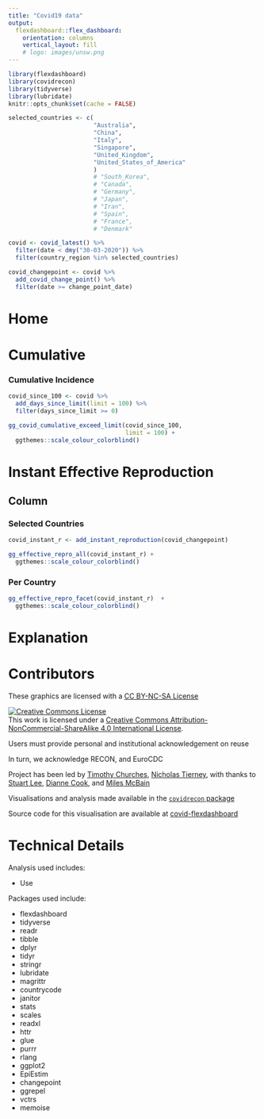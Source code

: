 ```yaml
---
title: "Covid19 data"
output:
  flexdashboard::flex_dashboard:
    orientation: columns
    vertical_layout: fill
    # logo: images/unsw.png
---
```


```r
library(flexdashboard)
library(covidrecon)
library(tidyverse)
library(lubridate)
knitr::opts_chunk$set(cache = FALSE)
```

```r
selected_countries <- c(
                        "Australia",
                        "China",
                        "Italy",
                        "Singapore",
                        "United_Kingdom",
                        "United_States_of_America"
                        )
                        # "South_Korea",
                        # "Canada",
                        # "Germany", 
                        # "Japan",
                        # "Iran",
                        # "Spain",
                        # "France",
                        # "Denmark"
```


```r
covid <- covid_latest() %>% 
  filter(date < dmy("30-03-2020")) %>% 
  filter(country_region %in% selected_countries) 
```


```r
covid_changepoint <- covid %>% 
  add_covid_change_point() %>% 
  filter(date >= change_point_date)
```

Home
=======================================================================


Cumulative 
=======================================================================

### Cumulative Incidence

```r
covid_since_100 <- covid %>% 
  add_days_since_limit(limit = 100) %>% 
  filter(days_since_limit >= 0)
```

```r

gg_covid_cumulative_exceed_limit(covid_since_100,
                                 limit = 100) + 
  ggthemes::scale_colour_colorblind()
```

Instant Effective Reproduction {.tabset}
=======================================================================

Column  {.tabset}
-----------------------------------------------------------------------

### Selected Countries


```r
covid_instant_r <- add_instant_reproduction(covid_changepoint)
```


```r
gg_effective_repro_all(covid_instant_r) + 
  ggthemes::scale_colour_colorblind()
```

### Per Country

```r
gg_effective_repro_facet(covid_instant_r)  + 
  ggthemes::scale_colour_colorblind()
```


Explanation
=======================================================================


Contributors
=======================================================================

These graphics are licensed with a [CC BY-NC-SA License](https://creativecommons.org/licenses/by-nc-sa/4.0/legalcode)

<a rel="license" href="http://creativecommons.org/licenses/by-nc-sa/4.0/"><img alt="Creative Commons License" style="border-width:0" src="https://i.creativecommons.org/l/by-nc-sa/4.0/88x31.png" /></a><br />This work is licensed under a <a rel="license" href="http://creativecommons.org/licenses/by-nc-sa/4.0/">Creative Commons Attribution-NonCommercial-ShareAlike 4.0 International License</a>.

Users must provide personal and institutional acknowledgement on reuse

In turn, we acknowledge RECON, and EuroCDC

Project has been led by [Timothy Churches](), [Nicholas Tierney](), with thanks to [Stuart Lee](), [Dianne Cook](), and [Miles McBain]()



Visualisations and analysis made available in the [`covidrecon` package](https://github.com/CBDRH/covidrecon)

Source code for this visualisation are available at [covid-flexdashboard](https://github.com/CBDRH/covid-flexdashboard)

Technical Details
=======================================================================

Analysis used includes:

- Use

Packages used include:

- flexdashboard
- tidyverse
- readr
- tibble
- dplyr
- tidyr
- stringr
- lubridate
- magrittr
- countrycode
- janitor
- stats
- scales
- readxl
- httr
- glue
- purrr
- rlang
- ggplot2
- EpiEstim
- changepoint
- ggrepel
- vctrs
- memoise



